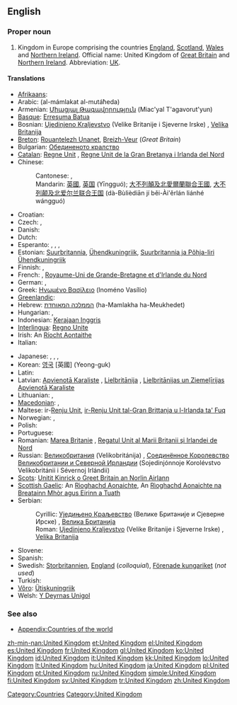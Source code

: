 {{wikipedia}}
==English==

===Proper noun===
{{en-proper noun|sg=[[united|United]] [[kingdom|Kingdom]]}}

# Kingdom in Europe comprising the countries [[England]], [[Scotland]], [[Wales]] and [[Northern Ireland]]. Official name: United Kingdom of [[Great Britain]] and [[Northern Ireland]]. Abbreviation: [[UK]].

====Translations====
{{trans-top|Kingdom in Europe}}
* [[Afrikaans]]: {{t-|af|Verenigde Koninkryk|xs=Afrikaans}}
* Arabic: {{Arab|[[المملكة المتحدة]]}} (al-mámlakat al-mutáħeda) {{f}}
* Armenian: [[Միացյալ Թագավորություն]] (Miac'yal T'agavorut'yun)
* [[Basque]]: [[Erresuma Batua]]
* Bosnian: [[Ujedinjeno Kraljevstvo]] (Velike Britanije i Sjeverne Irske) {{n}}, [[Velika Britanija]] {{f}}
* [[Breton]]: [[Rouantelezh Unanet]], [[Breizh-Veur]] (''Great Britain'')
* Bulgarian: [[Обединеното кралство]]
* [[Catalan]]: [[Regne Unit]] {{m}}, [[Regne Unit de la Gran Bretanya i Irlanda del Nord]]
* Chinese:
*: Cantonese: {{tø|yue|英國|tr=jing1 gwok3|sc=Hani|xs=Cantonese}}, {{tø|yue|大英聯合王國|tr=daai6 jing1 lyun4 hap6 wong4 gwok3|sc=Hani|xs=Cantonese}}
*: Mandarin: [[英國]], [[英国]] (Yīngguó); [[大不列顛及北愛爾蘭聯合王國]], [[大不列颠及北爱尔兰联合王国]] (dà-Bùlièdiān jí běi-Ài'ěrlán liánhé wángguó)
* Croatian: {{t-|hr|Ujedinjeno Kraljevstvo|n}}
* Czech: {{t+|cs|Velká Británie|f}}, {{t|cs|Spojené království|n}}
* Danish: {{t-|da|Forenede Kongerige}}
* Dutch: {{t+|nl|Verenigd Koninkrijk}}
* Esperanto: {{t|eo|Britujo|xs=Esperanto}}, {{t-|eo|Britio|xs=Esperanto}}, {{t-|eo|Unuiĝinta Regno|xs=Esperanto}}, {{t|eo|Unuiĝinta Regno de Grand-Britio kaj Nord-Irlando|xs=Esperanto}}
* Estonian: [[Suurbritannia]], [[Ühendkuningriik]], [[Suurbritannia ja Põhja-Iiri Ühendkuningriik]]
* Finnish: {{t+|fi|Yhdistynyt kuningaskunta}}, {{t+|fi|Iso-Britannia}}
* French: {{t+|fr|Royaume-Uni|m}}, [[Royaume-Uni de Grande-Bretagne et d'Irlande du Nord]] {{m}}
* German: {{t+|de|Vereinigtes Königreich|n}},  {{t+|de|Großbritannien|n}}
* Greek: [[Ηνωμένο Βασίλειο]] (Inoméno Vasílio) {{n}}
* [[Greenlandic]]: {{t-|kl|Tuluit Nunaat|xs=Greenlandic}}
* Hebrew: [[הממלכה המאוחדת]] (ha-Mamlakha ha-Meukhedet)
* Hungarian: {{t+|hu|Egyesült Királyság}}, {{t+|hu|Nagy-Britannia és Észak-Írország Egyesült Királysága}}
* Indonesian: [[Kerajaan Inggris]]
* [[Interlingua]]: [[Regno Unite]]
* Irish: An [[Ríocht Aontaithe]]
* Italian: {{t+|it|Regno Unito|m}}
{{trans-mid}}
* Japanese: {{t+|ja|英国|tr=[[えいこく]], Eikoku|sc=Jpan}}, {{t+|ja|イギリス|tr=igirisu|sc=Jpan}}, {{t-|ja|グレートブリテンおよび北アイルランド連合王国|tr=Gurēto Buriten oyobi Kita-Airurando rengō ōkoku|sc=Jpan}}, {{t|ja|連合王国|tr=[[れんごうおうこく]], Rengō ōkoku|sc=Jpan}}
* Korean: [[영국]] [英國] (Yeong-guk)
* Latin: {{t|la|Britanniarum Regnum}}
* Latvian: [[Apvienotā Karaliste]] {{f}}, [[Lielbritānija]] {{f}}, [[Lielbritānijas un Ziemeļīrijas Apvienotā Karaliste]] {{f}}
* Lithuanian: {{t+|lt|Jungtinė Karalystė|xs=Lithuanian}}, {{t+|lt|Didžioji Britanija|xs=Lithuanian}}
* [[Macedonian]]: {{t+|mk|Обединето Кралство|n|tr=Obedíneto Králstvo|sc=Cyrl|xs=Macedonian}},  {{t+|mk|Велика Британија|f|tr=Vélika Británija|sc=Cyrl|xs=Macedonian}}
* Maltese: ir-[[Renju Unit]], [[ir-Renju Unit tal-Gran Brittanja u l-Irlanda ta' Fuq]]
* Norwegian: {{t+|no|Storbritannia}}, {{t-|no|Det forente kongerike Storbritannia og Nord-Irland}}
* Polish: {{t+|pl|Zjednoczone Królestwo|n}}
* Portuguese: {{t+|pt|Reino Unido|m}}
* Romanian: [[Marea Britanie]] {{f}}, [[Regatul Unit al Marii Britanii şi Irlandei de Nord]] {{n}}
* Russian: [[Великобритания]] (Velikobritánija) {{f}}, [[Соединённое Королевство Великобритании и Северной Ирландии]] (Sojedinjónnoje Korolévstvo Velikobritánii i Sévernoj Irlándii) {{n}}
* [[Scots]]: [[Unitit Kinrick o Greet Britain an Norlin Airlann]]
* [[Scottish Gaelic]]: An [[Rìoghachd Aonaichte]], An [[Rìoghachd Aonaichte na Breatainn Mhòr agus Eirinn a Tuath]]
* Serbian:
*: Cyrillic: [[Уједињено Краљевство]] (Велике Британије и Сјеверне Ирске) {{n}}, [[Велика Британија]] {{f}}
*: Roman: [[Ujedinjeno Kraljevstvo]] (Velike Britanije i Sjeverne Irske) {{n}}, [[Velika Britanija]] {{f}}
* Slovene: {{t+|sl|Združeno kraljestvo|n}}
* Spanish: {{t+|es|Reino Unido|m}}
* Swedish: [[Storbritannien]], [[England]] (''colloquial''), [[Förenade kungariket]] (''not used'')
* Turkish: {{t+|tr|Birleşik Krallık}}
* [[Võro]]: [[Ütiskuningriik]]
* Welsh: [[Y Deyrnas Unigol]]
{{trans-bottom}}

===See also===
* [[Appendix:Countries of the world]]

[[Category:Countries]]
[[Category:United Kingdom]]

[[zh-min-nan:United Kingdom]]
[[et:United Kingdom]]
[[el:United Kingdom]]
[[es:United Kingdom]]
[[fr:United Kingdom]]
[[gl:United Kingdom]]
[[ko:United Kingdom]]
[[id:United Kingdom]]
[[it:United Kingdom]]
[[kk:United Kingdom]]
[[lo:United Kingdom]]
[[lt:United Kingdom]]
[[hu:United Kingdom]]
[[ja:United Kingdom]]
[[pl:United Kingdom]]
[[pt:United Kingdom]]
[[ru:United Kingdom]]
[[simple:United Kingdom]]
[[fi:United Kingdom]]
[[sv:United Kingdom]]
[[tr:United Kingdom]]
[[zh:United Kingdom]]